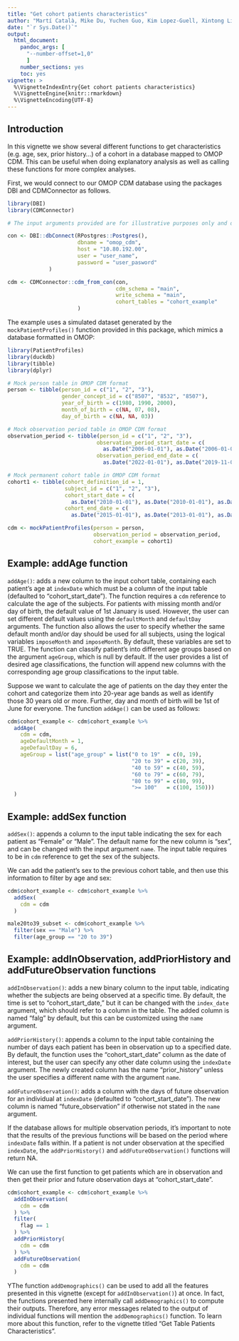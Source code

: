 ```yaml
---
title: "Get cohort patients characteristics"
author: "Martí Català, Mike Du, Yuchen Guo, Kim Lopez-Guell, Xintong Li, Núria Mercadé-Besora, and Edward Burn"
date: "`r Sys.Date()`"
output: 
  html_document:
    pandoc_args: [
      "--number-offset=1,0"
      ]
    number_sections: yes
    toc: yes
vignette: >
  %\VignetteIndexEntry{Get cohort patients characteristics}
  %\VignetteEngine{knitr::rmarkdown}
  %\VignetteEncoding{UTF-8}
---
```


## Introduction

In this vignette we show several different functions to get characteristics (e.g. age, sex, prior history...) of a cohort in a database mapped to OMOP CDM. This can be useful when doing explanatory analysis as well as calling these functions for more complex analyses.

First, we would connect to our OMOP CDM database using the packages DBI and CDMConnector as follows.

```r
library(DBI)
library(CDMConnector)

# The input arguments provided are for illustrative purposes only and do not provide access to any database.

con <- DBI::dbConnect(RPostgres::Postgres(),
                      dbname = "omop_cdm",          
                      host = "10.80.192.00",
                      user = "user_name",
                      password = "user_pasword"
             )

cdm <- CDMConnector::cdm_from_con(con,
                                  cdm_schema = "main",
                                  write_schema = "main",
                                  cohort_tables = "cohort_example"
                      )
```

The example uses a simulated dataset generated by the `mockPatientProfiles()` function provided in this package, which mimics a database formatted in OMOP:

```r
library(PatientProfiles)
library(duckdb)
library(tibble)
library(dplyr)

# Mock person table in OMOP CDM format
person <- tibble(person_id = c("1", "2", "3"),
                 gender_concept_id = c("8507", "8532", "8507"),
                 year_of_birth = c(1980, 1990, 2000),
                 month_of_birth = c(NA, 07, 08),
                 day_of_birth = c(NA, NA, 03))

# Mock observation period table in OMOP CDM format
observation_period <- tibble(person_id = c("1", "2", "3"),
                            observation_period_start_date = c(
                              as.Date("2006-01-01"), as.Date("2006-01-01"), as.Date("2007-04-03")),
                            observation_period_end_date = c(
                              as.Date("2022-01-01"), as.Date("2019-11-01"), as.Date("2022-01-01")))

# Mock permanent cohort table in OMOP CDM format
cohort1 <- tibble(cohort_definition_id = 1,
                  subject_id = c("1", "2", "3"),
                  cohort_start_date = c(
                    as.Date("2010-01-01"), as.Date("2010-01-01"), as.Date("2010-01-01")),
                  cohort_end_date = c(
                    as.Date("2015-01-01"), as.Date("2013-01-01"), as.Date("2018-01-01")))

cdm <- mockPatientProfiles(person = person, 
                           observation_period = observation_period, 
                           cohort_example = cohort1)
```

## Example: addAge function

`addAge()`: adds a new column to the input cohort table, containing each patient's age at `indexDate` which must be a column of the input table (defaulted to "cohort_start_date"). The function requires a `cdm` reference to calculate the age of the subjects. 
For patients with missing month and/or day of birth, the default value of 1st January is used. However, the user can set different default values using the `defaultMonth` and `defaultDay` arguments. The function also allows the user to specify whether the same default month and/or day should be used for all subjects, using the logical variables `imposeMonth` and `imposeMonth`. By default, these variables are set to TRUE.
The function can classify patient's into different age groups based on the argument `ageGroup`, which is null by default.  If the user provides a list of desired age classifications, the function will append new columns with the corresponding age group classifications to the input table.

Suppose we want to calculate the age of patients on the day they enter the cohort and categorize them into 20-year age bands as well as identify those 30 years old or more. Further, day and month of birth will be 1st of June for everyone.
The function `addAge()` can be used as follows:

```r
cdm$cohort_example <- cdm$cohort_example %>%
  addAge(
    cdm = cdm,
    ageDefaultMonth = 1,
    ageDefaultDay = 6,
    ageGroup = list("age_group" = list("0 to 19"  = c(0, 19), 
                                       "20 to 39" = c(20, 39), 
                                       "40 to 59" = c(40, 59), 
                                       "60 to 79" = c(60, 79), 
                                       "80 to 99" = c(80, 99),
                                       ">= 100"   = c(100, 150)))
  )

```
## Example: addSex function

`addSex()`: appends a column to the input table indicating the sex for each patient as "Female" or "Male". The default name for the new column is "sex", and can be changed with the input argument `name`. The input table requires to be in `cdm` reference to get the sex of the subjects.

We can add the patient's sex to the previous cohort table, and then use this information to filter by age and sex:

```r
cdm$cohort_example <- cdm$cohort_example %>%
  addSex(
    cdm = cdm
  )

male20to39_subset <- cdm$cohort_example %>%
  filter(sex == "Male") %>%
  filter(age_group == "20 to 39") 
```

## Example: addInObservation, addPriorHistory and addFutureObservation functions

`addInObservation()`: adds a new binary column to the input table, indicating whether the subjects are being observed at a specific time. By default, the time is set to "cohort_start_date," but it can be changed with the `index_date` argument, which should refer to a column in the table. The added column is named "falg" by default, but this can be customized using the `name` argument.

`addPriorHistory()`: appends a column to the input table containing the number of days each patient has been in observation up to a specified date. By default, the function uses the "cohort_start_date" column as the date of interest, but the user can specify any other date column using the `indexDate` argument. The newly created column has the name "prior_history" unless the user specifies a different name with the argument `name`.

`addFutureObservation()`: adds a column with the days of future observation for an individual at `indexDate` (defaulted to "cohort_start_date"). The new column is named "future_observation" if otherwise not stated in the `name` argument.

If the database allows for multiple observation periods, it's important to note that the results of the previous functions will be based on the period where `indexDate` falls within. If a patient is not under observation at the specified `indexDate`, the `addPriorHistory()` and `addFutureObservation()` functions will return NA.


We can use the first function to get patients which are in observation and then get their prior and future observation days at "cohort_start_date".

```r
cdm$cohort_example <- cdm$cohort_example %>%
  addInObservation(
    cdm = cdm 
  ) %>%
  filter(
    flag == 1
  ) %>%
  addPriorHistory(
    cdm = cdm
  ) %>%
  addFutureObservation(
    cdm = cdm
  )
```


YThe function `addDemographics()` can be used to add all the features presented in this vignette (except for `addInObservation()`) at once. In fact, the functions presented here internally call `addDemographics()` to compute their outputs. Therefore, any error messages related to the output of individual functions will mention the `addDemographics()` function. To learn more about this function, refer to the vignette titled "Get Table Patients Characteristics".
